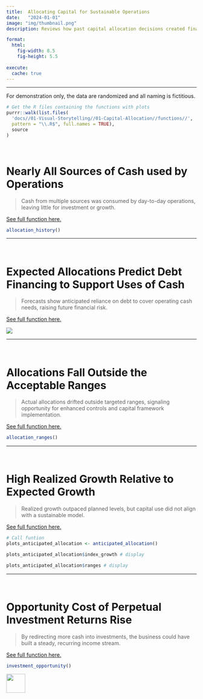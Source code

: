 ```yaml
---
title:  Allocating Capital for Sustainable Operations
date:   "2024-01-01"
image: "img/thumbnail.png"
description: Reviews how past capital allocation decisions created financial pressure and unsustainable outcomes.

format:
  html:
    fig-width: 8.5
    fig-height: 5.5
    
execute:
  cache: true
---
```


---

::: {.callout-note title="Note: Data is Randomly Generated"}

For demonstration only, the data are randomized and all naming is fictitious.

:::

```r
# Get the R files containing the functions with plots
purrr::walk(list.files(
  'docs//01-Visual-Storytelling//01-Capital-Allocation//functions//', 
  pattern = "\\.R$", full.names = TRUE), 
  source
)
```

<br>

# Nearly All Sources of Cash used by Operations

> Cash from multiple sources was consumed by day-to-day operations, leaving little for investment or growth.

<a href="https://github.com/Daniel-Carpenter/Portfolio/docs/01-Visual-Storytelling/01-Capital-Allocation/functions/01-Allocation-History.R" target="_blank">See full function here.</a>

```r
allocation_history()
```

---

<br>

# Expected Allocations Predict Debt Financing to Support Uses of Cash

> Forecasts show anticipated reliance on debt to cover operating cash needs, raising future financial risk.

<a href="https://github.com/Daniel-Carpenter/Portfolio/docs/01-Visual-Storytelling/01-Capital-Allocation/functions/02-Sankey-Allocations.ipynb" target="_blank">See full function here.</a>

![](/docs/output/Sankey.png)

---

<br>

# Allocations Fall Outside the Acceptable Ranges

> Actual allocations drifted outside targeted ranges, signaling opportunity for enhanced controls and capital framework implementation.

<a href="https://github.com/Daniel-Carpenter/Portfolio/docs/01-Visual-Storytelling/01-Capital-Allocation/functions/03-Allocation-Ranges.R" target="_blank">See full function here.</a>

```r
allocation_ranges()
```

---

<br>

# High Realized Growth Relative to Expected Growth

> Realized growth outpaced planned levels, but capital use did not align with a sustainable model.

<a href="https://github.com/Daniel-Carpenter/Portfolio/docs/01-Visual-Storytelling/01-Capital-Allocation/functions/04-Anticipated-Allocation.R" target="_blank">See full function here.</a>

```r
# Call funtion
plots_anticipated_allocation <- anticipated_allocation()

plots_anticipated_allocation$index_growth # display
```

```r
plots_anticipated_allocation$ranges # display
```

---

<br>

# Opportunity Cost of Perpetual Investment Returns Rise

> By redirecting more cash into investments, the business could have built a steady, recurring income stream.

<a href="https://github.com/Daniel-Carpenter/Portfolio/docs/01-Visual-Storytelling/01-Capital-Allocation/functions/05-Investment-Opportunity.R" target="_blank">See full function here.</a>

```r
investment_opportunity()
```

[<img src = '/docs/img/go-back.png' height=50 >](../)
